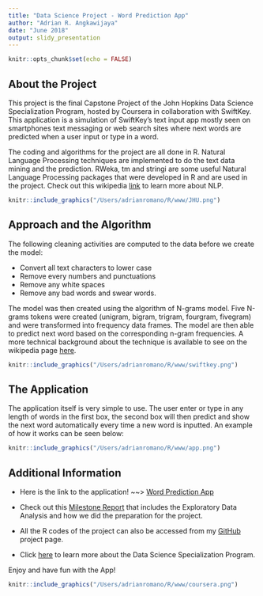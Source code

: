 ```yaml
---
title: "Data Science Project - Word Prediction App"
author: "Adrian R. Angkawijaya"
date: "June 2018"
output: slidy_presentation
---
```


```r
knitr::opts_chunk$set(echo = FALSE)
```


##  About the Project

This project is the final Capstone Project of the John Hopkins Data Science Specialization Program, hosted by Coursera in collaboration with SwiftKey. This application is a simulation of SwiftKey's text input app mostly seen on smartphones text messaging or web search sites where next words are predicted when a user input or type in a word.

The coding and algorithms for the project are all done in R. Natural Language Processing techniques are implemented to do the text data mining and the prediction. RWeka, tm and stringi are some useful Natural Language Processing packages that were developed in R and are used in the project. Check out this wikipedia [link](https://en.wikipedia.org/wiki/Natural_language_processing) to learn more about NLP.

```r
knitr::include_graphics("/Users/adrianromano/R/www/JHU.png")
```

## Approach and the Algorithm

The following cleaning activities are computed to the data before we create the model:

- Convert all text characters to lower case
- Remove every numbers and punctuations
- Remove any white spaces
- Remove any bad words and swear words.

The model was then created using the algorithm of N-grams model. Five N-grams tokens were created (unigram, bigram, trigram, fourgram, fivegram) and were transformed into frequency data frames. The model are then able to predict next word based on the corresponding n-gram frequencies. A more technical background about the technique is available to see on the wikipedia page [here](https://en.wikipedia.org/wiki/N-gram).

```r
knitr::include_graphics("/Users/adrianromano/R/www/swiftkey.png")
```

## The Application

The application itself is very simple to use. The user enter or type in any length of words in the first box, the second box will then predict and show the next word automatically every time a new word is inputted. An example of how it works can be seen below:

```r
knitr::include_graphics("/Users/adrianromano/R/www/app.png")
```

## Additional Information

- Here is the link to the application! ~~> [Word Prediction App](https://adrianromano.shinyapps.io/word_prediction_app/)

- Check out this [Milestone Report](http://rpubs.com/adrianromano/396892) that includes the Exploratory Data Analysis and how we did the preparation for the project. 

- All the R codes of the project can also be accessed from my [GitHub](https://github.com/adrianromano/NLP-Word-Prediction-Project) project page.

- Click [here](https://www.coursera.org/specializations/jhu-data-science) to learn more about the Data Science Specialization Program.

Enjoy and have fun with the App!

```r
knitr::include_graphics("/Users/adrianromano/R/www/coursera.png")
```